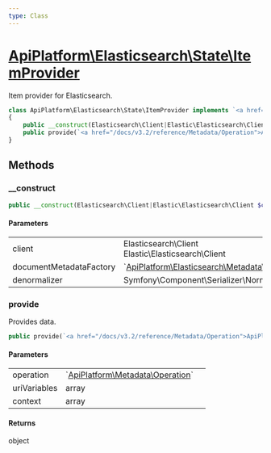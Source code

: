 ```yaml
---
type: Class
---
```


# [ApiPlatform\Elasticsearch\State\ItemProvider](/docs/v3.2/reference/Elasticsearch/State/ItemProvider)

Item provider for Elasticsearch.


```php
class ApiPlatform\Elasticsearch\State\ItemProvider implements `<a href="/docs/v3.2/reference/State/ProviderInterface">ApiPlatform\State\ProviderInterface</a>`
{
    public __construct(Elasticsearch\Client|Elastic\Elasticsearch\Client $client, null|`<a href="/docs/v3.2/reference/Elasticsearch/Metadata/Document/Factory/DocumentMetadataFactoryInterface">ApiPlatform\Elasticsearch\Metadata\Document\Factory\DocumentMetadataFactoryInterface</a>` $documentMetadataFactory, null|Symfony\Component\Serializer\Normalizer\DenormalizerInterface $denormalizer)
    public provide(`<a href="/docs/v3.2/reference/Metadata/Operation">ApiPlatform\Metadata\Operation</a>` $operation, array $uriVariables, array $context): object
}
```
## Methods

### __construct



```php
public __construct(Elasticsearch\Client|Elastic\Elasticsearch\Client $client, null|`<a href="/docs/v3.2/reference/Elasticsearch/Metadata/Document/Factory/DocumentMetadataFactoryInterface">ApiPlatform\Elasticsearch\Metadata\Document\Factory\DocumentMetadataFactoryInterface</a>` $documentMetadataFactory, null|Symfony\Component\Serializer\Normalizer\DenormalizerInterface $denormalizer)
```

#### Parameters

<table><tbody>
<tr><td>client</td><td>Elasticsearch\Client<br />Elastic\Elasticsearch\Client</td><td></td></tr><tr><td>documentMetadataFactory</td><td>`<a href="/docs/v3.2/reference/Elasticsearch/Metadata/Document/Factory/DocumentMetadataFactoryInterface">ApiPlatform\Elasticsearch\Metadata\Document\Factory\DocumentMetadataFactoryInterface</a>`</td><td></td></tr><tr><td>denormalizer</td><td>Symfony\Component\Serializer\Normalizer\DenormalizerInterface</td><td></td></tr>
</tbody>
</table>

### provide

Provides data.

```php
public provide(`<a href="/docs/v3.2/reference/Metadata/Operation">ApiPlatform\Metadata\Operation</a>` $operation, array $uriVariables, array $context): object
```

#### Parameters

<table><tbody>
<tr><td>operation</td><td>`<a href="/docs/v3.2/reference/Metadata/Operation">ApiPlatform\Metadata\Operation</a>`</td><td></td></tr><tr><td>uriVariables</td><td>array</td><td></td></tr><tr><td>context</td><td>array</td><td></td></tr>
</tbody>
</table>

#### Returns

object
